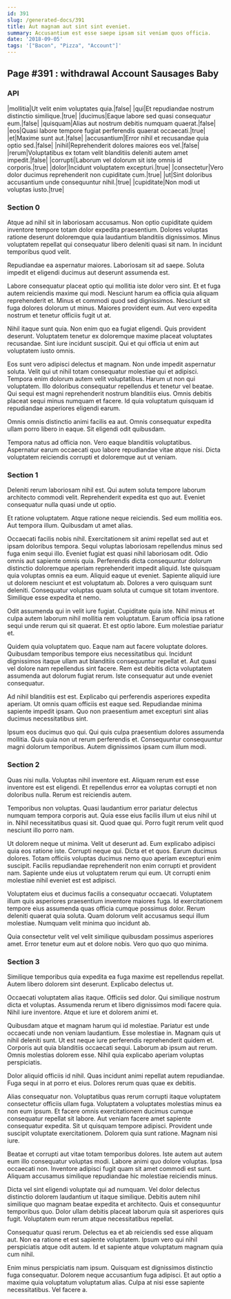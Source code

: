 ```yaml
---
id: 391
slug: /generated-docs/391
title: Aut magnam aut sint sint eveniet.
summary: Accusantium est esse saepe ipsam sit veniam quos officia.
date: '2018-09-05'
tags: '["Bacon", "Pizza", "Account"]'
---
```


## Page #391 : withdrawal Account Sausages Baby
### API

|mollitia|Ut velit enim voluptates quia.|false|
|qui|Et repudiandae nostrum distinctio similique.|true|
|ducimus|Eaque labore sed quasi consequatur eum.|false|
|quisquam|Alias aut nostrum debitis numquam quaerat.|false|
|eos|Quasi labore tempore fugiat perferendis quaerat occaecati.|true|
|et|Maxime sunt aut.|false|
|accusantium|Error nihil et recusandae quia optio sed.|false|
|nihil|Reprehenderit dolores maiores eos vel.|false|
|rerum|Voluptatibus ex totam velit blanditiis deleniti autem amet impedit.|false|
|corrupti|Laborum vel dolorum sit iste omnis id corporis.|true|
|dolor|Incidunt voluptatem excepturi.|true|
|consectetur|Vero dolor ducimus reprehenderit non cupiditate cum.|true|
|ut|Sint doloribus accusantium unde consequuntur nihil.|true|
|cupiditate|Non modi ut voluptas iusto.|true|




### Section 0
Atque ad nihil sit in laboriosam accusamus. Non optio cupiditate quidem inventore tempore totam dolor expedita praesentium. Dolores voluptas ratione deserunt doloremque quia laudantium blanditiis dignissimos. Minus voluptatem repellat qui consequatur libero deleniti quasi sit nam. In incidunt temporibus quod velit.
 Repudiandae ea aspernatur maiores. Laboriosam sit ad saepe. Soluta impedit et eligendi ducimus aut deserunt assumenda est.
 Labore consequatur placeat optio qui mollitia iste dolor vero sint. Et et fuga autem reiciendis maxime qui modi. Nesciunt harum ea officia quia aliquam reprehenderit et. Minus et commodi quod sed dignissimos.
Nesciunt sit fuga dolores dolorum ut minus. Maiores provident eum. Aut vero expedita nostrum et tenetur officiis fugit ut at.
 Nihil itaque sunt quia. Non enim quo ea fugiat eligendi. Quis provident deserunt. Voluptatem tenetur ex doloremque maxime placeat voluptates recusandae. Sint iure incidunt suscipit. Qui et qui officia ut enim aut voluptatem iusto omnis.
 Eos sunt vero adipisci delectus et magnam. Non unde impedit aspernatur soluta. Velit qui ut nihil totam consequatur molestiae qui et adipisci. Tempora enim dolorum autem velit voluptatibus. Harum ut non qui voluptatem. Illo doloribus consequatur repellendus et tenetur vel beatae.
Qui sequi est magni reprehenderit nostrum blanditiis eius. Omnis debitis placeat sequi minus numquam et facere. Id quia voluptatum quisquam id repudiandae asperiores eligendi earum.
 Omnis omnis distinctio animi facilis ea aut. Omnis consequatur expedita ullam porro libero in eaque. Sit eligendi odit quibusdam.
 Tempora natus ad officia non. Vero eaque blanditiis voluptatibus. Aspernatur earum occaecati quo labore repudiandae vitae atque nisi. Dicta voluptatem reiciendis corrupti et doloremque aut ut veniam.
### Section 1
Deleniti rerum laboriosam nihil est. Qui autem soluta tempore laborum architecto commodi velit. Reprehenderit expedita est quo aut. Eveniet consequatur nulla quasi unde ut optio.
 Et ratione voluptatem. Atque ratione neque reiciendis. Sed eum mollitia eos. Aut tempora illum. Quibusdam ut amet alias.
 Occaecati facilis nobis nihil. Exercitationem sit animi repellat sed aut et ipsam doloribus tempora. Sequi voluptas laboriosam repellendus minus sed fuga enim sequi illo. Eveniet fugiat est quasi nihil laboriosam odit. Odio omnis aut sapiente omnis quia. Perferendis dicta consequuntur dolorum distinctio doloremque aperiam reprehenderit impedit aliquid.
Iste quisquam quia voluptas omnis ea eum. Aliquid eaque ut eveniet. Sapiente aliquid iure ut dolorem nesciunt et est voluptatum ab. Dolores a vero quisquam sunt deleniti. Consequatur voluptas quam soluta ut cumque sit totam inventore. Similique esse expedita et nemo.
 Odit assumenda qui in velit iure fugiat. Cupiditate quia iste. Nihil minus et culpa autem laborum nihil mollitia rem voluptatum. Earum officia ipsa ratione sequi unde rerum qui sit quaerat. Et est optio labore. Eum molestiae pariatur et.
 Quidem quia voluptatem quo. Eaque nam aut facere voluptate dolores. Quibusdam temporibus tempore eius necessitatibus qui. Incidunt dignissimos itaque ullam aut blanditiis consequuntur repellat et.
Aut quasi vel dolore nam repellendus sint facere. Rem est debitis dicta voluptatem assumenda aut dolorum fugiat rerum. Iste consequatur aut unde eveniet consequatur.
 Ad nihil blanditiis est est. Explicabo qui perferendis asperiores expedita aperiam. Ut omnis quam officiis est eaque sed. Repudiandae minima sapiente impedit ipsam. Quo non praesentium amet excepturi sint alias ducimus necessitatibus sint.
 Ipsum eos ducimus quo qui. Qui quis culpa praesentium dolores assumenda mollitia. Quis quia non ut rerum perferendis et. Consequuntur consequuntur magni dolorum temporibus. Autem dignissimos ipsam cum illum modi.
### Section 2
Quas nisi nulla. Voluptas nihil inventore est. Aliquam rerum est esse inventore est est eligendi. Et repellendus error ea voluptas corrupti et non doloribus nulla. Rerum est reiciendis autem.
 Temporibus non voluptas. Quasi laudantium error pariatur delectus numquam tempora corporis aut. Quia esse eius facilis illum ut eius nihil ut in. Nihil necessitatibus quasi sit. Quod quae qui. Porro fugit rerum velit quod nesciunt illo porro nam.
 Ut dolorem neque ut minima. Velit ut deserunt ad. Eum explicabo adipisci quia eos ratione iste. Corrupti neque qui. Dicta et et quos.
Earum ducimus dolores. Totam officiis voluptas ducimus nemo quo aperiam excepturi enim suscipit. Facilis repudiandae reprehenderit non enim corrupti et provident nam. Sapiente unde eius ut voluptatem rerum qui eum. Ut corrupti enim molestiae nihil eveniet est est adipisci.
 Voluptatem eius et ducimus facilis a consequatur occaecati. Voluptatem illum quis asperiores praesentium inventore maiores fuga. Id exercitationem tempore eius assumenda quas officia cumque possimus dolor. Rerum deleniti quaerat quia soluta. Quam dolorum velit accusamus sequi illum molestiae. Numquam velit minima quo incidunt ab.
 Quia consectetur velit vel velit similique quibusdam possimus asperiores amet. Error tenetur eum aut et dolore nobis. Vero quo quo quo minima.
### Section 3
Similique temporibus quia expedita ea fuga maxime est repellendus repellat. Autem libero dolorem sint deserunt. Explicabo delectus ut.
 Occaecati voluptatem alias itaque. Officiis sed dolor. Qui similique nostrum dicta et voluptas. Assumenda rerum et libero dignissimos modi facere quia. Nihil iure inventore. Atque et iure et dolorem animi et.
 Quibusdam atque et magnam harum qui id molestiae. Pariatur est unde occaecati unde non veniam laudantium. Esse molestiae in. Magnam quis ut nihil deleniti sunt.
Ut est neque iure perferendis reprehenderit quidem et. Corporis aut quia blanditiis occaecati sequi. Laborum ab ipsum aut rerum. Omnis molestias dolorem esse. Nihil quia explicabo aperiam voluptas perspiciatis.
 Dolor aliquid officiis id nihil. Quas incidunt animi repellat autem repudiandae. Fuga sequi in at porro et eius. Dolores rerum quas quae ex debitis.
 Alias consequatur non. Voluptatibus quas rerum corrupti itaque voluptatem consectetur officiis ullam fuga. Voluptatem a voluptates molestias minus ea non eum ipsum. Et facere omnis exercitationem ducimus cumque consequatur repellat sit labore. Aut veniam facere amet sapiente consequatur expedita. Sit ut quisquam tempore adipisci.
Provident unde suscipit voluptate exercitationem. Dolorem quia sunt ratione. Magnam nisi iure.
 Beatae et corrupti aut vitae totam temporibus dolores. Iste autem aut autem eum illo consequatur voluptas modi. Labore animi quo dolore voluptas. Ipsa occaecati non. Inventore adipisci fugit quam sit amet commodi est sunt. Aliquam accusamus similique repudiandae hic molestiae reiciendis minus.
 Dicta vel sint eligendi voluptate qui ad numquam. Vel dolor delectus distinctio dolorem laudantium ut itaque similique. Debitis autem nihil similique quo magnam beatae expedita et architecto.
Quis et consequuntur temporibus quo. Dolor ullam debitis placeat laborum quia sit asperiores quis fugit. Voluptatem eum rerum atque necessitatibus repellat.
 Consequatur quasi rerum. Delectus ea et ab reiciendis sed esse aliquam aut. Non ea ratione et est sapiente voluptatem. Ipsum vero qui nihil perspiciatis atque odit autem. Id et sapiente atque voluptatum magnam quia cum nihil.
 Enim minus perspiciatis nam ipsum. Quisquam est dignissimos distinctio fuga consequatur. Dolorem neque accusantium fuga adipisci. Et aut optio a maxime quia voluptatum voluptatum alias. Culpa at nisi esse sapiente necessitatibus. Vel facere a.
